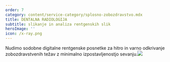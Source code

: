 ```yaml
---
order: 7
category: content/service-category/splosno-zobozdravstvo.mdx
title: DENTALNA RADIOLOGIJA
subtitle: slikanje in analiza rentgenskih slik
heroImage: ''
icon: /x-ray.png
---
```


Nudimo sodobne digitalne rentgenske posnetke za hitro in varno odkrivanje zobozdravstvenih težav z minimalno izpostavljenostjo sevanju.![](/xraylowres.png)
